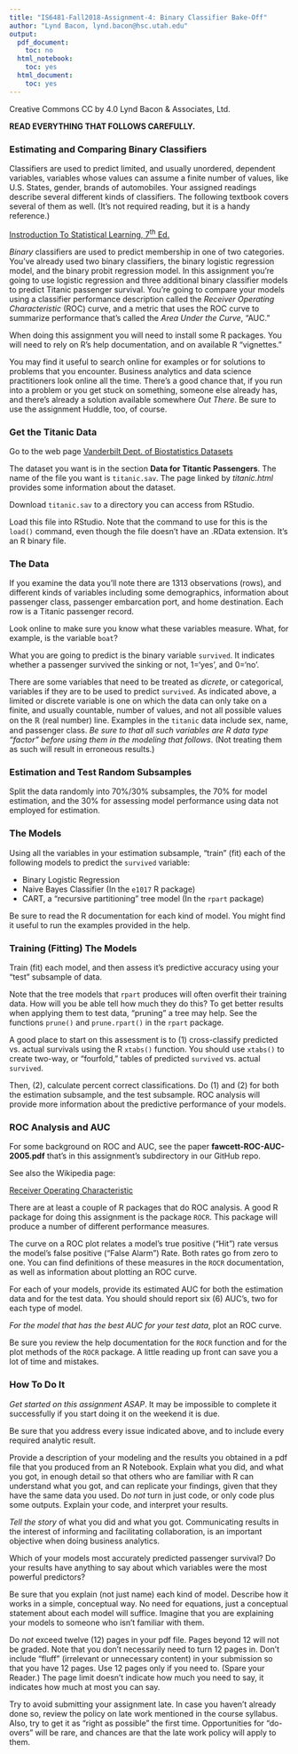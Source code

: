 ```yaml
---
title: "IS6481-Fall2018-Assignment-4: Binary Classifier Bake-Off"
author: "Lynd Bacon, lynd.bacon@hsc.utah.edu"
output:
  pdf_document:
    toc: no
  html_notebook:
    toc: yes
  html_document:
    toc: yes
---
```


Creative Commons CC by 4.0 Lynd Bacon & Associates, Ltd.

__READ EVERYTHING THAT FOLLOWS CAREFULLY.__

### Estimating and Comparing Binary Classifiers

Classifiers are used to predict limited, and usually unordered, dependent variables, variables whose values can assume a finite number of values, like U.S. States, gender, brands of automobiles.  Your assigned readings describe several different kinds of classifiers.  The following textbook covers several of them as well.  (It's not required reading, but it is a handy reference.)

[Instroduction To Statistical Learning, 7<sup>th</sup> Ed.](https://www-bcf.usc.edu/~gareth/ISL/)

_Binary_ classifiers are used to predict membership in one of two categories. You've already used two binary classifiers, the binary logistic regression model, and the binary probit regression model.  In this assignment you're going to use logistic regression and three additional binary classifier models to predict Titanic passenger survival.  You're going to compare your models using a classifier performance description called the _Receiver Operating Characteristic_ (ROC) curve, and a metric that uses the ROC curve to summarize performance that's called the _Area Under the Curve_, "AUC."

When doing this assignment you will need to install some R packages.  You will need to rely on R's help documentation, and on available R "vignettes."  

You may find it useful to search online for examples or for solutions to problems that you encounter.  Business analytics and data science practitioners look online all the time.  There's a good chance that, if you run into a problem or you get stuck on something, someone else already has, and there's already a solution available somewhere _Out There_.  Be sure to use the assignment Huddle, too, of course.

### Get the Titanic Data

Go to the web page [Vanderbilt Dept. of Biostatistics Datasets](http://biostat.mc.vanderbilt.edu/wiki/Main/DataSets)

The dataset you want is in the section __Data for Titantic Passengers__.  The name of the file you want is `titanic.sav`.  The page linked by _titanic.html_ provides some information about the dataset.

Download `titanic.sav` to a directory you can access from RStudio.

Load this file into RStudio.  Note that the command to use for this is the `load()` command, even though the file doesn't have an .RData extension.  It's an R binary file.

### The Data

If you examine the data you'll note there are 1313 observations (rows), and different kinds of variables including some demographics, information about passenger class, passenger embarcation port, and home destination. Each row is a Titanic passenger record.

Look online to make sure you know what these variables measure.  What, for example, is the variable `boat`?

What you are going to predict is the binary variable `survived`.  It indicates whether a passenger survived the sinking or not, 1='yes', and 0='no'.

There are some variables that need to be treated as _dicrete_, or categorical, variables if they are to be used to predict `survived`.  As indicated above, a limited or discrete variable is one on which the data can only take on a finite, and usually countable, number of values, and not all possible values on the $\mathbb{R}$ (real number) line. Examples in the `titanic` data include sex, name, and passenger class.  _Be sure to that all such variables are R data type "factor" before using them in the modeling that follows_.  (Not treating them as such will result in erroneous results.)

### Estimation and Test Random Subsamples

Split the data randomly into 70%/30% subsamples, the 70% for model estimation, and the 30% for assessing model performance using data not employed for estimation.

### The Models

Using all the variables in your estimation subsample, "train" (fit) each of the following models to predict the `survived` variable:

* Binary Logistic Regression
* Naive Bayes Classifier (In the `e1017` R package)
* CART, a "recursive partitioning" tree model (In the `rpart` package)

Be sure to read the R documentation for each kind of model. You might find it useful to run the examples provided in the help.

### Training (Fitting) The Models

Train (fit) each model, and then assess it's predictive accuracy using your "test" subsample of data.

Note that the tree models that `rpart` produces will often overfit their training data.  How will you be able tell how much they do this?  To get better results when applying them to test data, "pruning" a tree may help.  See the functions `prune()` and `prune.rpart()` in the `rpart` package. 

A good place to start on this assessment is to (1) cross-classify predicted vs. actual survivals using the R `xtabs()` function.  You should use `xtabs()` to create two-way, or "fourfold," tables of predicted `survived` vs. actual `survived`.  

Then, (2), calculate percent correct classifications.  Do (1) and (2) for both the estimation subsample, and the test subsample. ROC analysis will provide more information about the predictive performance of your models.

### ROC Analysis and AUC

For some background on ROC and AUC, see the paper __fawcett-ROC-AUC-2005.pdf__ that's in this assignment's subdirectory in our GitHub repo.

See also the  Wikipedia page:

[Receiver Operating Characteristic](https://en.wikipedia.org/wiki/Receiver_operating_characteristic)

There are at least a couple of R packages that do ROC analysis.  A good R package for doing this assignment is the package `ROCR`.  This package will produce a number of different performance measures.  

The curve on a ROC plot relates a model's true positive ("Hit") rate versus the model's false positive ("False Alarm") Rate.  Both rates go from zero to one.  You can find definitions of these measures in the `ROCR` documentation, as well as information about plotting an ROC curve.

For each of your models, provide its estimated AUC for both the estimation data and for the test data. You should should report six (6) AUC's, two for each type of model.

_For the model that has the best AUC for your test data_, plot an ROC curve.

Be sure you review the help documentation for the `ROCR` function and for the plot methods of the `ROCR` package.  A little reading up front can save you a lot of time and mistakes.

### How To Do It

_Get started on this assignment ASAP_.  It may be impossible to complete it successfully if you start doing it on the weekend it is due.

Be sure that you address every issue indicated above, and to include every required analytic result.

Provide a description of your modeling and the results you obtained in a pdf file that you produced from an R Notebook.  Explain what you did, and what you got, in enough detail so that others who are familiar with R can understand what you got, and can replicate your findings, given that they have the same data you used.  Do _not_ turn in just code, or only code plus some outputs.  Explain your code, and interpret your results.

_Tell the story_ of what you did and what you got.  Communicating results in the interest of informing and facilitating collaboration, is an important objective when doing business analytics.

Which of your models most accurately predicted passenger survival?  Do your results have anything to say about which variables were the most powerful predictors? 

Be sure that you explain (not just name) each kind of model. Describe how it works in a simple, conceptual way. No need for equations, just a conceptual statement about each model will suffice.  Imagine that you are explaining your models to someone who isn't familiar with them.

Do _not_ exceed twelve (12) pages in your pdf file.  Pages beyond 12 will not be graded.  Note that you don't necessarily need to turn 12 pages in.  Don't include "fluff" (irrelevant or unnecessary content) in your submission so that you have 12 pages. Use 12 pages only if you need to.  (Spare your Reader.)  The page limit doesn't indicate how much you need to say, it indicates how much at most you can say.

Try to avoid submitting your assignment late. In case you haven't already done so, review the policy on late work mentioned in the course syllabus.  Also, try to get it as "right as possible" the first time.  Opportunities for "do-overs" will be rare, and chances are that the late work policy will apply to them.






 
